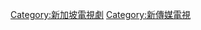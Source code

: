 {{Catnav|頁面分類|人类社会|文化|电视剧|新加坡電視劇}}
{{Catnav|頁面分類|...|电视节目|新加坡電視節目|新加坡電視劇}}
{{Catnav|頁面分類|...|电视节目|新加坡電視節目|新加坡電視劇}}
{{Catnav|頁面分類|...|电视节目|电视剧|新加坡電視劇}}
{{Catnav|頁面分類|...|电视剧|各國電視劇|新加坡電視劇}}
{{Catnav|頁面分類|...|电视剧|中文連續劇|新加坡電視劇}}
{{Catnav|頁面分類|...|各國電視|各國電視劇|新加坡電視劇}}
{{Catnav|頁面分類|...|新加坡電視台|新傳媒電視}}

[[Category:新加坡電視劇|Category:新加坡電視劇]]
[[Category:新傳媒電視|Category:新傳媒電視]]